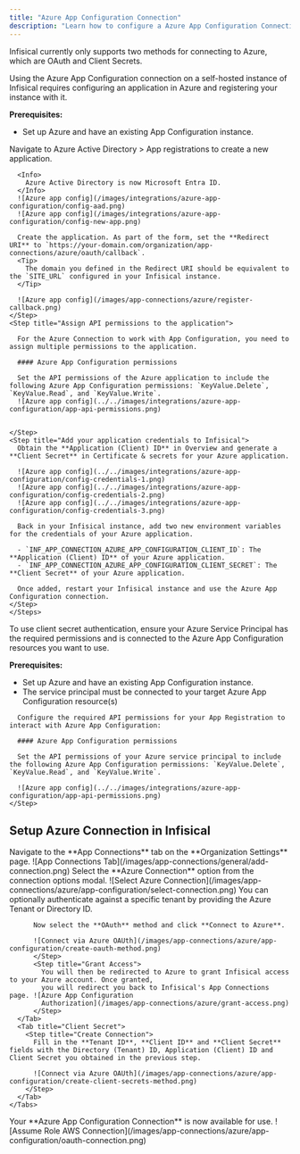 ```yaml
---
title: "Azure App Configuration Connection"
description: "Learn how to configure a Azure App Configuration Connection for Infisical."
---
```


Infisical currently only supports two methods for connecting to Azure, which are OAuth and Client Secrets.

<Accordion title="Self-Hosted Instance">
  Using the Azure App Configuration connection on a self-hosted instance of Infisical requires configuring an application in Azure
  and registering your instance with it.

  **Prerequisites:**

  - Set up Azure and have an existing App Configuration instance.

  <Steps>
    <Step title="Create an application in Azure">
      Navigate to Azure Active Directory > App registrations to create a new application.

      <Info>
        Azure Active Directory is now Microsoft Entra ID.
      </Info>
      ![Azure app config](/images/integrations/azure-app-configuration/config-aad.png)
      ![Azure app config](/images/integrations/azure-app-configuration/config-new-app.png)

      Create the application. As part of the form, set the **Redirect URI** to `https://your-domain.com/organization/app-connections/azure/oauth/callback`.
      <Tip>
        The domain you defined in the Redirect URI should be equivalent to the `SITE_URL` configured in your Infisical instance.
      </Tip>

      ![Azure app config](/images/app-connections/azure/register-callback.png)
    </Step>
    <Step title="Assign API permissions to the application">

      For the Azure Connection to work with App Configuration, you need to assign multiple permissions to the application.

      #### Azure App Configuration permissions
    
      Set the API permissions of the Azure application to include the following Azure App Configuration permissions: `KeyValue.Delete`, `KeyValue.Read`, and `KeyValue.Write`.
      ![Azure app config](../../images/integrations/azure-app-configuration/app-api-permissions.png)


    </Step>
    <Step title="Add your application credentials to Infisical">
      Obtain the **Application (Client) ID** in Overview and generate a **Client Secret** in Certificate & secrets for your Azure application.

      ![Azure app config](../../images/integrations/azure-app-configuration/config-credentials-1.png)
      ![Azure app config](../../images/integrations/azure-app-configuration/config-credentials-2.png)
      ![Azure app config](../../images/integrations/azure-app-configuration/config-credentials-3.png)

      Back in your Infisical instance, add two new environment variables for the credentials of your Azure application.

      - `INF_APP_CONNECTION_AZURE_APP_CONFIGURATION_CLIENT_ID`: The **Application (Client) ID** of your Azure application.
      - `INF_APP_CONNECTION_AZURE_APP_CONFIGURATION_CLIENT_SECRET`: The **Client Secret** of your Azure application.

      Once added, restart your Infisical instance and use the Azure App Configuration connection.
    </Step>
    </Steps>    

</Accordion>
<Accordion title="Client Secret Authentication">
  To use client secret authentication, ensure your Azure Service Principal has the required permissions and is connected to the Azure App Configuration resources you want to use.

  **Prerequisites:**
  - Set up Azure and have an existing App Configuration instance.
  - The service principal must be connected to your target Azure App Configuration resource(s)

  <Steps>
    <Step title="Assign API permissions to the service principal">

      Configure the required API permissions for your App Registration to interact with Azure App Configuration:

      #### Azure App Configuration permissions
    
      Set the API permissions of your Azure service principal to include the following Azure App Configuration permissions: `KeyValue.Delete`, `KeyValue.Read`, and `KeyValue.Write`.
      
      ![Azure app config](../../images/integrations/azure-app-configuration/app-api-permissions.png)
    </Step>
  </Steps>
</Accordion>

## Setup Azure Connection in Infisical

<Steps>
	<Step title="Navigate to App Connections">
		Navigate to the **App Connections** tab on the **Organization Settings** page. ![App Connections
		Tab](/images/app-connections/general/add-connection.png)
	</Step>
  <Step title="Add Connection">
    Select the **Azure Connection** option from the connection options modal. ![Select Azure Connection](/images/app-connections/azure/app-configuration/select-connection.png)
  </Step>
  <Step title="Create Connection">
    <Tabs>
      <Tab title="OAuth">
        <Step title="Authorize Connection">
          You can optionally authenticate against a specific tenant by providing the Azure Tenant or Directory ID.

          Now select the **OAuth** method and click **Connect to Azure**. 

          ![Connect via Azure OAUth](/images/app-connections/azure/app-configuration/create-oauth-method.png)
	      </Step>
	      <Step title="Grant Access">
	        You will then be redirected to Azure to grant Infisical access to your Azure account. Once granted,
	        you will redirect you back to Infisical's App Connections page. ![Azure App Configuration
	        Authorization](/images/app-connections/azure/grant-access.png)
	      </Step>
      </Tab>
      <Tab title="Client Secret">
        <Step title="Create Connection">
          Fill in the **Tenant ID**, **Client ID** and **Client Secret** fields with the Directory (Tenant) ID, Application (Client) ID and Client Secret you obtained in the previous step.

          ![Connect via Azure OAUth](/images/app-connections/azure/app-configuration/create-client-secrets-method.png)
        </Step>
      </Tab>
    </Tabs>
  </Step>
  <Step title="Connection Created">
		Your **Azure App Configuration Connection** is now available for use. ![Assume Role AWS Connection](/images/app-connections/azure/app-configuration/oauth-connection.png)
	</Step>
</Steps>

